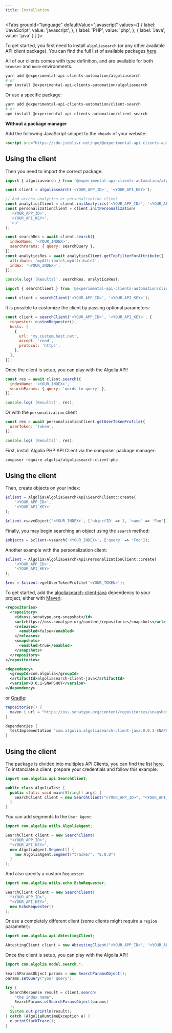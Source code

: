 ```yaml
---
title: Installation
---
```



<Tabs
  groupId="language"
  defaultValue="javascript"
  values={[
    { label: 'JavaScript', value: 'javascript', },
    { label: 'PHP', value: 'php', },
    { label: 'Java', value: 'java' }
  ]
}>
<TabItem value="javascript">

To get started, you first need to install `algoliasearch` (or any other available API client package). You can find the full list of available packages [here](https://www.npmjs.com/org/experimental-api-clients-automation).

All of our clients comes with type definition, and are available for both `browser` and `node` environments.

```bash
yarn add @experimental-api-clients-automation/algoliasearch
# or
npm install @experimental-api-clients-automation/algoliasearch
```

Or use a specific package:

```bash
yarn add @experimental-api-clients-automation/client-search
# or
npm install @experimental-api-clients-automation/client-search
```

**Without a package manager**

Add the following JavaScript snippet to the `<head>` of your website:

```html
<script src="https://cdn.jsdelivr.net/npm/@experimental-api-clients-automation/algoliasearch/dist/algoliasearch.umd.browser.js"></script>
```

## Using the client

Then you need to import the correct package:

```js
import { algoliasearch } from '@experimental-api-clients-automation/algoliasearch';

const client = algoliasearch('<YOUR_APP_ID>', '<YOUR_API_KEY>');

// And access analytics or personalization client
const analyticsClient = client.initAnalytics('<YOUR_APP_ID>', '<YOUR_API_KEY>');
const personalizationClient = client.initPersonalization(
  '<YOUR_APP_ID>',
  '<YOUR_API_KEY>',
  'eu'
);

const searchRes = await client.search({
  indexName: '<YOUR_INDEX>',
  searchParams: { query: searchQuery },
});
const analyticsRes = await analyticsClient.getTopFilterForAttribute({
  attribute: 'myAttribute1,myAttribute2',
  index: '<YOUR_INDEX>',
});

console.log('[Results]', searchRes, analyticsRes);
```

```js
import { searchClient } from '@experimental-api-clients-automation/client-search';

const client = searchClient('<YOUR_APP_ID>', '<YOUR_API_KEY>');
```

It is possible to customize the client by passing optional parameters:

```js
const client = searchClient('<YOUR_APP_ID>', '<YOUR_API_KEY>', {
  requester: customRequester(),
  hosts: [
    {
      url: 'my.custom.host.net',
      accept: 'read',
      protocol: 'https',
    },
  ],
});
```

Once the client is setup, you can play with the Algolia API!

```js
const res = await client.search({
  indexName: '<YOUR_INDEX>',
  searchParams: { query: 'words to query' },
});

console.log('[Results]', res);
```

Or with the `personalization` client

```js
const res = await personalizationClient.getUserTokenProfile({
  userToken: 'token',
});

console.log('[Results]', res);
```

</TabItem>

<TabItem value="php">

First, install Algolia PHP API Client via the composer package manager:

```bash
composer require algolia/algoliasearch-client-php
```

## Using the client

Then, create objects on your index:

```php
$client = Algolia\AlgoliaSearch\Api\SearchClient::create(
    '<YOUR_APP_ID>',
    '<YOUR_API_KEY>'
);

$client->saveObject('<YOUR_INDEX>', ['objectID' => 1, 'name' => 'Foo']);
```

Finally, you may begin searching an object using the `search` method:

```php
$objects = $client->search('<YOUR_INDEX>', ['query' => 'Foo']);
```

Another example with the personalization client:

```php
$client = Algolia\AlgoliaSearch\Api\PersonalizationClient::create(
    '<YOUR_APP_ID>',
    '<YOUR_API_KEY>'
);

$res = $client->getUserTokenProfile('<YOUR_TOKEN>');
```

</TabItem>

<TabItem value="java">

To get started, add the [algoliasearch-client-java](https://oss.sonatype.org/content/repositories/snapshots/com/algolia/algoliasearch-client-java/0.0.1-SNAPSHOT/) dependency to your project, either with [Maven](https://maven.apache.org/):
```xml
<repositories>
  <repository>
    <id>oss.sonatype.org-snapshot</id>
    <url>https://oss.sonatype.org/content/repositories/snapshots</url>
    <releases>
      <enabled>false</enabled>
    </releases>
    <snapshots>
      <enabled>true</enabled>
    </snapshots>
  </repository>
</repositories>

<dependency>
  <groupId>com.algolia</groupId>
  <artifactId>algoliasearch-client-java</artifactId>
  <version>0.0.1-SNAPSHOT</version>
</dependency>
```

or [Gradle](https://gradle.org/):
```groovy
repositories() {
  maven { url = "https://oss.sonatype.org/content/repositories/snapshots/" }
}

dependencies {
  testImplementation 'com.algolia:algoliasearch-client-java:0.0.1-SNAPSHOT'
}
```

## Using the client

The package is divided into multiples API Clients, you can find the list [here](https://github.com/algolia/algoliasearch-client-java-2/tree/next/algoliasearch-core/src/main/java/com/algolia/api).
To instanciate a client, prepare your credentials and follow this example:

```java
import com.algolia.api.SearchClient;

public class AlgoliaTest {
  public static void main(String[] args) {
    SearchClient client = new SearchClient("<YOUR_APP_ID>", "<YOUR_API_KEY>");
  }
}
```

You can add segments to the `User Agent`:
```java
import com.algolia.utils.AlgoliaAgent;

SearchClient client = new SearchClient(
  "<YOUR_APP_ID>", 
  "<YOUR_API_KEY>",
  new AlgoliaAgent.Segment[] { 
    new AlgoliaAgent.Segment("tracker", "8.0.0") 
  }
);
```

And also specify a custom `Requester`:
```java
import com.algolia.utils.echo.EchoRequester;

SearchClient client = new SearchClient(
  "<YOUR_APP_ID>", 
  "<YOUR_API_KEY>",
  new EchoRequester()
);
```

Or use a completely different client (some clients might require a `region` parameter):
```java
import com.algolia.api.AbtestingClient;

AbtestingClient client = new AbtestingClient("<YOUR_APP_ID>", "<YOUR_API_KEY>", "us");
```

Once the client is setup, you can play with the Algolia API!

```java
import com.algolia.model.search.*;

SearchParamsObject params = new SearchParamsObject();
params.setQuery("your query");

try {
  SearchResponse result = client.search(
    "the index name",
    SearchParams.ofSearchParamsObject(params)
  );
  System.out.println(result);
} catch (AlgoliaRuntimeException e) {
  e.printStackTrace();
}
```

</TabItem>

</Tabs>
